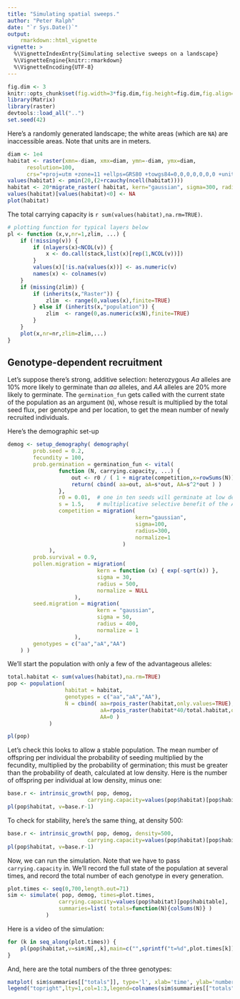 ```yaml
---
title: "Simulating spatial sweeps."
author: "Peter Ralph"
date: "`r Sys.Date()`"
output: 
    rmarkdown::html_vignette
vignette: >
  %\VignetteIndexEntry{Simulating selective sweeps on a landscape}
  %\VignetteEngine{knitr::rmarkdown}
  %\VignetteEncoding{UTF-8}
---
```




```r
fig.dim <- 3
knitr::opts_chunk$set(fig.width=3*fig.dim,fig.height=fig.dim,fig.align='center')
library(Matrix)
library(raster)
devtools::load_all("..")
set.seed(42)
```


Here's a randomly generated landscape; the white areas (which are `NA`) are inaccessible areas.
Note that units are in meters.
```r
diam <- 1e4
habitat <- raster(xmn=-diam, xmx=diam, ymn=-diam, ymx=diam, 
      resolution=100,
      crs="+proj=utm +zone=11 +ellps=GRS80 +towgs84=0,0,0,0,0,0,0 +units=m +no_defs")
values(habitat) <- pmin(20,(2+rcauchy(ncell(habitat))))
habitat <- 20*migrate_raster( habitat, kern="gaussian", sigma=300, radius=1500 )
values(habitat)[values(habitat)<0] <- NA
plot(habitat)
```

The total carrying capacity is `r sum(values(habitat),na.rm=TRUE)`.

```r
# plotting function for typical layers below
pl <- function (x,v,nr=1,zlim, ...) {
    if (!missing(v)) {
        if (nlayers(x)<NCOL(v)) {
            x <- do.call(stack,list(x)[rep(1,NCOL(v))])
        }
        values(x)[!is.na(values(x))] <- as.numeric(v)
        names(x) <- colnames(v)
    }
    if (missing(zlim)) {
        if (inherits(x,"Raster")) {
            zlim  <- range(0,values(x),finite=TRUE)
        } else if (inherits(x,"population")) {
            zlim  <- range(0,as.numeric(x$N),finite=TRUE)
        }
    }
    plot(x,nr=nr,zlim=zlim,...)
}
```

Genotype-dependent recruitment
------------------------------

Let's suppose there's strong, additive selection:
heterozygous *Aa* alleles are 10% more likely to germinate than *aa* alleles,
and *AA* alleles are 20% more likely to germinate.
The `germination_fun` gets called with the current state of the population as an argument (`N`),
whose result is multiplied by the total seed flux, per genotype and per location,
to get the mean number of newly recruited individuals.


Here's the demographic set-up
```r
demog <- setup_demography( demography(
        prob.seed = 0.2,
        fecundity = 100,
        prob.germination = germination_fun <- vital(
                function (N, carrying.capacity, ...) {
                    out <- r0 / ( 1 + migrate(competition,x=rowSums(N))/carrying.capacity )
                    return( cbind( aa=out, aA=s*out, AA=s^2*out ) )
                },
                r0 = 0.01,  # one in ten seeds will germinate at low densities
                s = 1.5,    # multiplicative selective benefit of the A allele
                competition = migration(
                                        kern="gaussian",
                                        sigma=100,
                                        radius=300,
                                        normalize=1
                                    )
             ),
        prob.survival = 0.9,
        pollen.migration = migration(
                            kern = function (x) { exp(-sqrt(x)) },
                            sigma = 30,
                            radius = 500,
                            normalize = NULL
                     ),
        seed.migration = migration(
                            kern = "gaussian",
                            sigma = 50,
                            radius = 400,
                            normalize = 1
                     ),
        genotypes = c("aa","aA","AA")
    ) )
```



We'll start the population with only a few of the advantageous alleles:
```r
total.habitat <- sum(values(habitat),na.rm=TRUE)
pop <- population( 
                  habitat = habitat,
                  genotypes = c("aa","aA","AA"),
                  N = cbind( aa=rpois_raster(habitat,only.values=TRUE),
                             aA=rpois_raster(habitat*40/total.habitat,only.values=TRUE),
                             AA=0 )
             )

pl(pop)
```

Let's check this looks to allow a stable population.
The mean number of offspring per individual
the probability of seeding
multiplied by the fecundity,
multiplied by the probability of germination;
this must be greater than the probability of death,
calculated at low density.
Here is the number of offspring per individual at low density, minus one:
```r
base.r <- intrinsic_growth( pop, demog, 
                         carrying.capacity=values(pop$habitat)[pop$habitable] )
pl(pop$habitat, v=base.r-1)
```

To check for stability, here's the same thing, at density 500:
```r
base.r <- intrinsic_growth( pop, demog, density=500,
                         carrying.capacity=values(pop$habitat)[pop$habitable] )
pl(pop$habitat, v=base.r-1)
```

Now, we can run the simulation.
Note that we have to pass `carrying.capacity` in.
We'll record the full state of the population at several times, 
and record the total number of each genotype in every generation.
```r
plot.times <- seq(0,700,length.out=71)
sim <- simulate( pop, demog, times=plot.times, 
                carrying.capacity=values(pop$habitat)[pop$habitable],
                summaries=list( totals=function(N){colSums(N)} )
            )
```

Here is a video of the simulation:
```r
for (k in seq_along(plot.times)) {
    pl(pop$habitat,v=sim$N[,,k],main=c("",sprintf("t=%d",plot.times[k])),zlim=range(sim$N,finite=TRUE))
}
```

And, here are the total numbers of the three genotypes:
```r
matplot( sim$summaries[["totals"]], type='l', xlab='time', ylab='numbers', lty=1 )
legend("topright",lty=1,col=1:3,legend=colnames(sim$summaries[["totals"]]))
```
